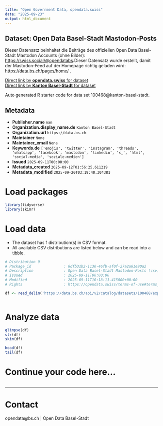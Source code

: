 ```yaml
---
title: "Open Government Data, opendata.swiss"
date: "2025-09-23"
output: html_document
---
```


## Dataset: Open Data Basel-Stadt Mastodon-Posts

Dieser Datensatz beinhaltet die Beiträge des offiziellen Open Data Basel-Stadt Mastodon Accounts (ohne Bilder): [https://swiss.social/@opendatabs](https://swiss.social/@opendatabs).Dieser Datensatz wurde erstellt, damit der Mastodon-Feed auf der Homepage richtig geladen wird: [https://data.bs.ch/pages/home/](https://data.bs.ch/pages/home/) .

[Direct link by **opendata.swiss** for dataset](https://opendata.swiss/de/dataset/open-data-basel-stadt-mastodon-posts)<br>
[Direct link by **Kanton Basel-Stadt** for dataset](https://data.bs.ch/explore/dataset/100468/)

Auto generated R starter code for data set 100468@kanton-basel-stadt.

## Metadata

- **Publisher.name** `nan`
- **Organization.display_name.de** `Kanton Basel-Stadt`
- **Organization.url** `https://data.bs.ch`
- **Maintainer** `None`
- **Maintainer_email** `None`
- **Keywords.de** `['emojis', 'twitter', 'instagram', 'threads', 'whatsapp', 'facebook', 'mastodon', 'linkedin', 'x_', 'html', 'social-media', 'soziale-medien']`
- **Issued** `2025-09-11T00:00:00`
- **Metadata_created** `2025-09-12T01:56:25.611219`
- **Metadata_modified** `2025-09-20T03:19:40.304381`


# Load packages

```r

library(tidyverse)
library(skimr)

```

# Load data

-   The dataset has 1 distribution(s) in CSV format.
-   All available CSV distributions are listed below and can be read into a tibble.

```r

# Distribution 0
# Package_id               : 6dfb31b2-1130-46fb-af0f-27a2a61e90a2
# Description              : Open Data Basel-Stadt Mastodon-Posts (csv)
# Issued                   : 2025-09-11T00:00:00
# Modified                 : 2025-09-11T10:18:11.415000+00:00
# Rights                   : https://opendata.swiss/terms-of-use#terms_open

df <- read_delim('https://data.bs.ch/api/v2/catalog/datasets/100468/exports/csv?use_labels=true')



```

# Analyze data

```r

glimpse(df)
str(df)
skim(df)

head(df)
tail(df)

```

# Continue your code here...

```r

```

------------------------------------------------------------------------

# Contact

opendata@bs.ch | Open Data Basel-Stadt
